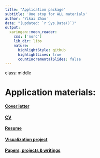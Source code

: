 ```yaml
---
title: "Application package"
subtitle: 'One stop for ALL materials'
author: 'Yikai Zhao'
date: "(updated: `r Sys.Date()`)"
output:
  xaringan::moon_reader:
    css: ['norc']
    lib_dir: libs
    nature:
      highlightStyle: github
      highlightLines: true
      countIncrementalSlides: false
---
```



class:  middle


# Application materials:

#### [Cover letter](Coverletter.pdf)
#### [CV](https://ykzhao.com/CV/) 
#### [Resume](https://ykzhao.com/resume/)
#### [Visualization project](http://ykzhao.com/Data_product_pipeline/#1)
#### [Papers, projects & writings](https://ykzhao.com/)
 



